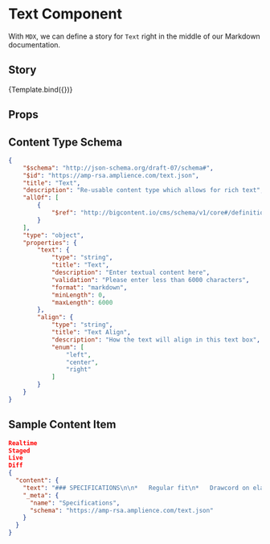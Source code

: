 
<Meta title="Components/Text" component={Text} />


# Text Component

With `MDX`, we can define a story for `Text` right in the middle of our
Markdown documentation.

## Story

<Canvas>
  <Story 
    name="Sample Text"
    args={{
      text: `## Worldwide shipping times & costs
\n
| Region   | Service                | Price   | Delivery time          |
|:---------|:-----------------------|:--------|:---------------------- |
| Europe   | Standard               | Free    | Up to 4 working days   |
|          | Express                | €6.95   | Currently unavailable  |
|          | Stationery*            | Free    | Up to 4 working days   |
|          | Collect in store****   | Free    | Next Working Day       |
\n
### Standard Delivery
\n
Orders placed before 2pm Monday to Friday will be despatched that same day. Orders placed after 2pm Monday to Friday will be despatched the following working day; orders placed after 2pm on Fridays will be despatched the following Monday.\n
\n 
### Additional Delivery Information 
\n 
- All orders are delivered in discreet outer packaging, smaller stationery orders will be delivered in an envelope.
- Due to the high volume of orders during our sale period, there may be a shipment dispatch delay. However, please be assured that we are working to get your purchases out to you as soon as possible. 
\n
## Tracking & Delivery
\n 
You will receive an email confirming when your order has been despatched.
\n 
Our delivery partner will email you tracking details to monitor the progress of your order.
\n 
Deliveries are made between 8:30am and 6pm, and will require a signature to ensure the safe and secure delivery your order.
\n 
We are unable to deliver to Parcel Motels.
\n 
We are unable to deliver goods to PO boxes – with the exception of those located in the United Arab Emirates.
\n 
For security reasons we are unable to deliver goods to hotels or Armed Forces Postal Addresses.
\n 
## Payments & Taxes
\n 
We accept Visa, MasterCard and American Express cards as payment methods on mulberry.com. In China we also accept AliPay.
\n 
Funds will be deducted from your bank once your order has been despatched from our warehouse.
\n
All orders placed undergo security checking to ensure that the payment card is being used by the authorised cardholder. It is also done to prevent online fraud occurring. Please ensure that the Billing Address entered during checkout is the address where the payment card you use is registered. You are able to select a delivery address different to your billing address (for instance, as a gift to arrive with a friend) during the checkout process.
\n 
## Insurance & lost goods
\n
All goods remain the property of the merchant until payment has been received in full and the goods have been delivered or collected. The merchant shall be responsible for the goods until the goods have been delivered or collected. The merchant ensures all items are insured against theft and accidental damage at no cost to the customer.
\n 
Once the goods have been delivered or collected, they cease to be the responsibility of the merchant.
\n 
If you are worried that your goods have been lost at some point on their journey to you, please contact our Customer Services team within 14 days of placing your order. For stationery orders please allow 28 days before contacting us. The merchant takes delivery discrepancies very seriously. If a delivery is reported as lost, we will work alongside our delivery partner to ensure a full investigation is carried out. During this time, the carrier may contact you directly and we kindly ask you to provide any additional information they may request to assist with their enquiries. This will ensure the matter is dealt with as quickly as possible.
\n 
In the unlikely event your goods arrive in a damaged condition, please contact our Customer Services team within 30 days of the delivery. You will also need to ensure that all original packaging is kept (both outer shipping packaging and internal contents).
\n
If you believe there is a discrepancy in the contents of an order you have received, please contact our Customer Services team within 48 hours of the delivery.
\n 
## Packaging & gifts
\n 
Your order will arrive in our signature packaging, most of our leather goods will come with a soft dust bag to ensure that the item is protected.
\n 
All orders are delivered in discreet outer packaging, smaller stationery orders of £50/$60/€60 or less will be delivered in an envelope.
\n 
If your purchase is a gift you can add a gift message during the checkout process and we will ensure no price details are included with the order.
\n
For security reasons we are only able to issue refunds to the original purchaser of the gift and do not offer gift exchanges.`,
     align: "left"
    }}>
      {Template.bind({})}
  </Story>
</Canvas>

## Props

<Props of={Text} />

## Content Type Schema

```json
{ 
	"$schema": "http://json-schema.org/draft-07/schema#",
	"$id": "https://amp-rsa.amplience.com/text.json",
	"title": "Text",
	"description": "Re-usable content type which allows for rich text",
	"allOf": [
		{
			"$ref": "http://bigcontent.io/cms/schema/v1/core#/definitions/content"
		}
	],
	"type": "object",
	"properties": {
		"text": {
			"type": "string",
			"title": "Text",
			"description": "Enter textual content here",
			"validation": "Please enter less than 6000 characters",
			"format": "markdown",
			"minLength": 0,
			"maxLength": 6000
		},
		"align": {
			"type": "string",
			"title": "Text Align",
			"description": "How the text will align in this text box",
			"enum": [
				"left",
				"center",
				"right"
			]
		}
	}
}
```

## Sample Content Item

```json
Realtime
Staged
Live
Diff
{
  "content": {
    "text": "### SPECIFICATIONS\n\n*   Regular fit\n*   Drawcord on elastic waist\n*   100% organic cotton French terry\n*   Heavyweight feel\n*   Side zip pockets\n*   One back pocket\n*   Ribbed cuffs\n*   French terry\n*   Product colour: Non Dyed\n*   Product code: GN3380",
    "_meta": {
      "name": "Specifications",
      "schema": "https://amp-rsa.amplience.com/text.json"
    }
  }
}
```